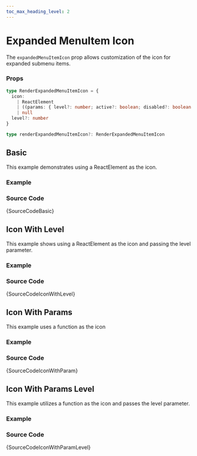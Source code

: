 ```yaml
---
toc_max_heading_level: 2
---
```



# Expanded MenuItem Icon

The `expandedMenuItemIcon` prop allows customization of the icon for expanded submenu items.

### Props

```ts noCopy
type RenderExpandedMenuItemIcon = {
  icon:
    | ReactElement
    | ((params: { level?: number; active?: boolean; disabled?: boolean }) => ReactElement | null)
    | null
  level?: number
}

type renderExpandedMenuItemIcon?: RenderExpandedMenuItemIcon
```

## Basic

This example demonstrates using a ReactElement as the icon.

### Example

<IframeWindow url='https://demos.pixinvent.com/vuexy-nextjs-admin-template/demo-1/en/menu-examples/vertical-menu/menu/expanded-menu-item-icon/basic' />

### Source Code

<TsToJsCodeSnippet>{SourceCodeBasic}</TsToJsCodeSnippet>

## Icon With Level

This example shows using a ReactElement as the icon and passing the level parameter.

### Example

<IframeWindow url='https://demos.pixinvent.com/vuexy-nextjs-admin-template/demo-1/en/menu-examples/vertical-menu/menu/expanded-menu-item-icon/icon-with-level' />

### Source Code

<TsToJsCodeSnippet>{SourceCodeIconWithLevel}</TsToJsCodeSnippet>

## Icon With Params

This example uses a function as the icon

### Example

<IframeWindow url='https://demos.pixinvent.com/vuexy-nextjs-admin-template/demo-1/en/menu-examples/vertical-menu/menu/expanded-menu-item-icon/icon-with-param' />

### Source Code

<TsToJsCodeSnippet>{SourceCodeIconWithParam}</TsToJsCodeSnippet>

## Icon With Params Level

This example utilizes a function as the icon and passes the level parameter.

### Example

<IframeWindow url='https://demos.pixinvent.com/vuexy-nextjs-admin-template/demo-1/en/menu-examples/vertical-menu/menu/expanded-menu-item-icon/icon-with-param-level' />

### Source Code

<TsToJsCodeSnippet>{SourceCodeIconWithParamLevel}</TsToJsCodeSnippet>
